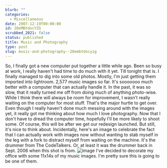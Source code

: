 ```yaml
---
blurb: ""
categories:
  - Miscellaneous
date: 2007-12-19T00:00:00
id: 20eMBtdocYZG
scrubbed_2021: false
status: published
title: Music and Photography
type: post
slug: music-and-photography--20embtdocyzg
---
```


So, I finally got a new computer put together a little while ago.
Been so busy at work, I really haven't had time to do much with it
yet. Till tonight that is. I finally managed to dig into some old
photos. Mostly, I'm just getting them imported into lightroom.
2,577 music images so far. It's sooooooo much better with a
computer that can actually handle it. In the past, it was so slow,
that it really turned me off from doing much of anything
photo-wise. While I think there will always be room for
improvement, I wasn't really waiting on the computer for most
stuff. That's the major hurtle to get over. Even though I really
haven't done much messing around with the images yet, it really got
me thinking about how much I love photography. Now that I don't
have to dread the computer time, hopefully I'll be more likely to
shoot some. Of course, this will be after we get our redesign
launched. But still, it's nice to think about. Incidentally, here's
an image to celebrate the fact that I can actually work with images
now without wanting to stab myself in the leg with a fork to
distract myself from waiting on the machine. It's the drummer from
The CodeTalkers. Or, at least it was the drummer back in Sept. 2006
when this shot is from.
![image](http://www.alanwsmith.com/blog/wp-content/uploads/20060902-230200-01.jpg)
I've decided to decorate my office with some 11x14s of my music
images. I'm pretty sure this is going to be one of them.